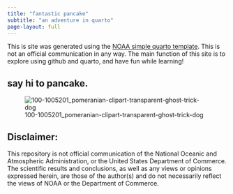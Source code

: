```yaml
---
title: "fantastic pancake"
subtitle: "an adventure in quarto"
page-layout: full
---
```


This is site was generated using the [NOAA simple quarto template](https://github.com/nmfs-opensci/NOAA-quarto-simple). This is not an official communication in any way. The main function of this site is to explore using github and quarto, and have fun while learning! 

## say hi to pancake.

![100-1005201_pomeranian-clipart-transparent-ghost-trick-dog](https://user-images.githubusercontent.com/115590041/197060188-8a46ade9-fc2a-4f8f-86f2-7762caf96034.png)

## Disclaimer:
This repository is not official communication of the National Oceanic and Atmospheric Administration, or the United States Department of Commerce. The scientific results and conclusions, as well as any views or opinions expressed herein, are those of the author(s) and do not necessarily reflect the views of NOAA or the Department of Commerce.
